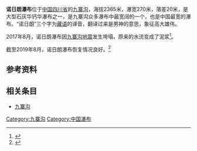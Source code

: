 '''诺日朗瀑布'''位于[[中国|中国]][[四川省|四川省]]的[[九寨沟|九寨沟]]，海拔2365米，瀑宽270米，落差20米，是大型石灰华钙华瀑布之一，是九寨沟众多瀑布中最宽阔的一个，也是中国最宽的瀑布。“诺日朗”三个字为[[藏语|藏语]]的译音，翻译过来是男神的意思，象征高大雄伟。

2017年8月，诺日朗瀑布因[[2017年九寨沟地震|九寨沟地震]]发生垮塌，原来的水流变成了泥浆<ref>{{Cite web|url=http://news.sina.com.cn/c/nd/2017-08-11/doc-ifyixipt0958260.shtml|title=九寨沟震后多处景点面目全非 诺日朗瀑布坍塌|accessdate=2017-08-11|work=news.sina.com.cn|archive-date=2017-08-11|archive-url=https://web.archive.org/web/20170811070340/http://news.sina.com.cn/c/nd/2017-08-11/doc-ifyixipt0958260.shtml|dead-url=no}}</ref>。

截至2019年8月，诺日朗瀑布恢复情况良好。<ref>{{Cite web|title=九寨沟地震两周年探访：九黄机场复航，景区仍处恢复重建阶段_媒体_澎湃新闻-The Paper|url=https://www.thepaper.cn/newsDetail_forward_4120381|accessdate=2019-08-22|work=www.thepaper.cn|archive-date=2019-08-22|archive-url=https://web.archive.org/web/20190822025404/https://www.thepaper.cn/newsDetail_forward_4120381|dead-url=no}}</ref>
==参考资料==
{{reflist}}

== 相关条目 ==
* [[九寨沟|九寨沟]]

[[Category:九寨沟|Category:九寨沟]]
[[Category:中国瀑布|Category:中国瀑布]]